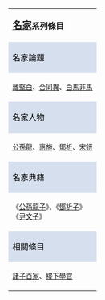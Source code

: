 {|cellpadding="2" style="float: right; clear: right; border: 1px solid black; background: white; padding: 0px; font-size: 100%; margin: 1px 0 5px 15px; text-align:center"
|-
|<span style="font-size:larger;">'''[[名家]]'''</span>'''系列條目'''
|-
!style="background: #D6DFED;"|<span style="color:black;">名家論題</span>
|-
|<small>[[離堅白]]、[[合同異]]、[[白馬非馬]]</small>
|-
!style="background: #D6DFED;"|<span style="color:black;">名家人物</span>
|-
|<small>[[公孫龍]]、[[惠施]]、[[鄧析]]、[[宋鈃]]</small>
|-
!style="background: #D6DFED;"|<span style="color:black;">名家典籍</span>
|-
|<small>《[[公孫龍子]]》、《[[鄧析子]]》<br />《[[尹文子]]》</small>
|-
!style="background: #D6DFED;"|<span style="color:black;">相關條目</span>
|-
|<small>[[諸子百家]]、[[稷下學宮]]</small>
|}


[[Category:名家| ]]